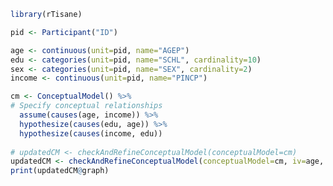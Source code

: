 ```r
library(rTisane)

pid <- Participant("ID")

age <- continuous(unit=pid, name="AGEP")
edu <- categories(unit=pid, name="SCHL", cardinality=10)
sex <- categories(unit=pid, name="SEX", cardinality=2)
income <- continuous(unit=pid, name="PINCP")

cm <- ConceptualModel() %>%
# Specify conceptual relationships
  assume(causes(age, income)) %>%
  hypothesize(causes(edu, age)) %>%
  hypothesize(causes(income, edu))
  
# updatedCM <- checkAndRefineConceptualModel(conceptualModel=cm)
updatedCM <- checkAndRefineConceptualModel(conceptualModel=cm, iv=age, dv=income)
print(updatedCM@graph)
```
